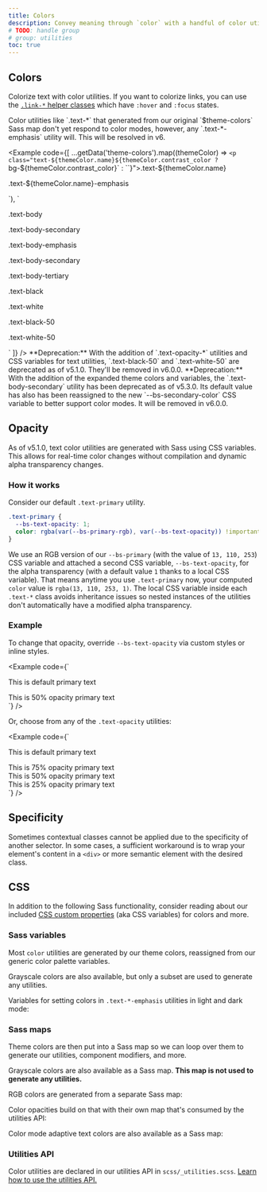 ```yaml
---
title: Colors
description: Convey meaning through `color` with a handful of color utility classes. Includes support for styling links with hover states, too.
# TODO: handle group
# group: utilities
toc: true
---
```



<Callout name="warning-color-assistive-technologies" />

## Colors

Colorize text with color utilities. If you want to colorize links, you can use the [`.link-*` helper classes]([[docsref:/helpers/colored-links]]) which have `:hover` and `:focus` states.

<Callout>
Color utilities like `.text-*` that generated from our original `$theme-colors` Sass map don't yet respond to color modes, however, any `.text-*-emphasis` utility will. This will be resolved in v6.
</Callout>

<Example code={[
  ...getData('theme-colors').map((themeColor) => `<p class="text-${themeColor.name}${themeColor.contrast_color ? ` bg-${themeColor.contrast_color}` : ``}">.text-${themeColor.name}</p>
<p class="text-${themeColor.name}-emphasis">.text-${themeColor.name}-emphasis</p>`),
  `<p class="text-body">.text-body</p>
<p class="text-body-secondary">.text-body-secondary</p>

<p class="text-body-emphasis">.text-body-emphasis</p>
<p class="text-body-secondary">.text-body-secondary</p>
<p class="text-body-tertiary">.text-body-tertiary</p>

<p class="text-black bg-white">.text-black</p>
<p class="text-white bg-dark">.text-white</p>
<p class="text-black-50 bg-white">.text-black-50</p>
<p class="text-white-50 bg-dark">.text-white-50</p>`
]} />

<Callout type="warning">
**Deprecation:** With the addition of `.text-opacity-*` utilities and CSS variables for text utilities, `.text-black-50` and `.text-white-50` are deprecated as of v5.1.0. They'll be removed in v6.0.0.
</Callout>

<Callout type="warning">
**Deprecation:** With the addition of the expanded theme colors and variables, the `.text-body-secondary` utility has been deprecated as of v5.3.0. Its default value has also has been reassigned to the new `--bs-secondary-color` CSS variable to better support color modes. It will be removed in v6.0.0.
</Callout>

## Opacity

<AddedIn version="5.1.0" />

As of v5.1.0, text color utilities are generated with Sass using CSS variables. This allows for real-time color changes without compilation and dynamic alpha transparency changes.

### How it works

Consider our default `.text-primary` utility.

```css
.text-primary {
  --bs-text-opacity: 1;
  color: rgba(var(--bs-primary-rgb), var(--bs-text-opacity)) !important;
}
```

We use an RGB version of our `--bs-primary` (with the value of `13, 110, 253`) CSS variable and attached a second CSS variable, `--bs-text-opacity`, for the alpha transparency (with a default value `1` thanks to a local CSS variable). That means anytime you use `.text-primary` now, your computed `color` value is `rgba(13, 110, 253, 1)`. The local CSS variable inside each `.text-*` class avoids inheritance issues so nested instances of the utilities don't automatically have a modified alpha transparency.

### Example

To change that opacity, override `--bs-text-opacity` via custom styles or inline styles.

<Example code={`<div class="text-primary">This is default primary text</div>
<div class="text-primary" style="--bs-text-opacity: .5;">This is 50% opacity primary text</div>`} />

Or, choose from any of the `.text-opacity` utilities:

<Example code={`<div class="text-primary">This is default primary text</div>
<div class="text-primary text-opacity-75">This is 75% opacity primary text</div>
<div class="text-primary text-opacity-50">This is 50% opacity primary text</div>
<div class="text-primary text-opacity-25">This is 25% opacity primary text</div>`} />

## Specificity

Sometimes contextual classes cannot be applied due to the specificity of another selector. In some cases, a sufficient workaround is to wrap your element's content in a `<div>` or more semantic element with the desired class.

## CSS

In addition to the following Sass functionality, consider reading about our included [CSS custom properties]([[docsref:/customize/css-variables]]) (aka CSS variables) for colors and more.

### Sass variables

Most `color` utilities are generated by our theme colors, reassigned from our generic color palette variables.

<ScssDocs name="color-variables" file="scss/_variables.scss" />

<ScssDocs name="theme-color-variables" file="scss/_variables.scss" />

Grayscale colors are also available, but only a subset are used to generate any utilities.

<ScssDocs name="gray-color-variables" file="scss/_variables.scss" />

<ScssDocs name="theme-text-map" file="scss/_maps.scss" />

Variables for setting colors in `.text-*-emphasis` utilities in light and dark mode:

<ScssDocs name="theme-text-variables" file="scss/_variables.scss" />

<ScssDocs name="theme-text-dark-variables" file="scss/_variables-dark.scss" />

### Sass maps

Theme colors are then put into a Sass map so we can loop over them to generate our utilities, component modifiers, and more.

<ScssDocs name="theme-colors-map" file="scss/_variables.scss" />

Grayscale colors are also available as a Sass map. **This map is not used to generate any utilities.**

<ScssDocs name="gray-colors-map" file="scss/_variables.scss" />

RGB colors are generated from a separate Sass map:

<ScssDocs name="theme-colors-rgb" file="scss/_maps.scss" />

Color opacities build on that with their own map that's consumed by the utilities API:

<ScssDocs name="utilities-text-colors" file="scss/_maps.scss" />

Color mode adaptive text colors are also available as a Sass map:

<ScssDocs name="theme-text-map" file="scss/_maps.scss" />

<ScssDocs name="theme-text-dark-map" file="scss/_maps.scss" />

### Utilities API

Color utilities are declared in our utilities API in `scss/_utilities.scss`. [Learn how to use the utilities API.]([[docsref:/utilities/api#using-the-api]])

<ScssDocs name="utils-color" file="scss/_utilities.scss" />

